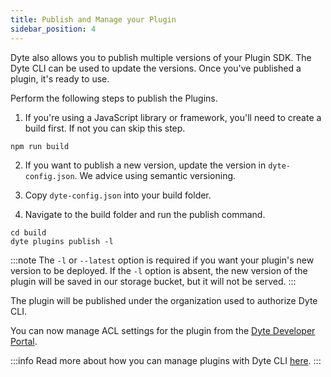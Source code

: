 ```yaml
---
title: Publish and Manage your Plugin
sidebar_position: 4
---
```


Dyte also allows you to publish multiple versions of your Plugin SDK. The Dyte CLI can be used to update the versions. Once you've published a plugin, it's ready to use.

Perform the following steps to publish the Plugins.

1. If you're using a JavaScript library or framework, you'll need to create a build first. If not you can skip this step.
```
npm run build
```

2. If you want to publish a new version, update the version in `dyte-config.json`. We advice using semantic versioning.

3. Copy `dyte-config.json` into your build folder.

4. Navigate to the build folder and run the publish command. 
```shell
cd build
dyte plugins publish -l
```

:::note
The `-l` or `--latest` option is required if you want your plugin's new version to be deployed. If the `-l` option is absent, the new version of the plugin will be saved in our storage bucket, but it will not be served.
:::


The plugin will be published under the organization used to authorize Dyte CLI. 

You can now manage ACL settings for the plugin from the [Dyte Developer Portal](https://dev.dyte.io).

:::info
 Read more about how you can manage plugins with Dyte CLI [here](https://docs.dyte.io/cli/plugins#publishing-a-plugin).
:::
